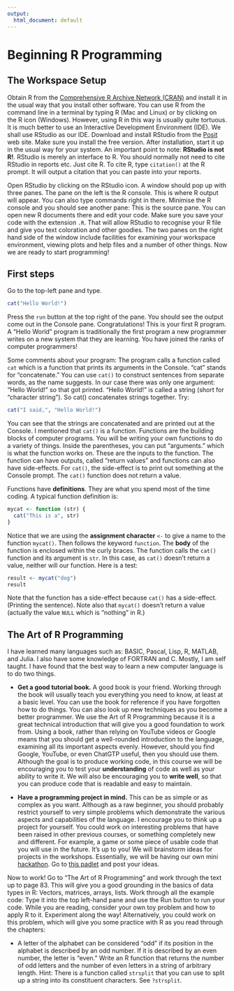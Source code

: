 ```yaml
---
output:
  html_document: default
---
```


# Beginning R Programming {#chap3}

## The Workspace Setup

Obtain R from the [Comprehensive R Archive Network (CRAN)](https://cran.r-project.org/) and install it in the usual way that you install other software. You can use R from the command line in a terminal by typing R (Mac and Linux) or by clicking on the R icon (Windows). However, using R in this way is usually quite tortuous. It is much better to use an Interactive Development Environment (IDE). We shall use RStudio as our IDE. Download and install RStudio from the [Posit](https://posit.co/) web site. Make sure you install the free version. After installation, start it up in the usual way for your system. An important point to note: __RStudio is not R!__. RStudio is merely an interface to R. You should normally not need to cite RStudio in reports etc. Just cite R. To cite R, type ``citation()`` at the R prompt. It will output a citation that you can paste into your reports.

Open RStudio by clicking on the RStudio icon. A window should pop up with three panes. The pane on the left is the R console. This is where R output will appear. You can also type commands right in there. Minimise the R console and you should see another pane: This is the source pane. You can open new R documents there and edit your code. Make sure you save your code with the extension ``.R``. That will allow RStudio to recognise your R file and give you text coloration and other goodies. The two panes on the right hand side of the window include facilities for examining your workspace environment, viewing plots and help files and a number of other things. Now we are ready to start programming!

## First steps

Go to the top-left pane and type. 

```r
cat("Hello World!")
```

Press the ``run`` button at the top right of the pane. You should see the output come out in the Console pane. Congratulations! This is your first R program. A "Hello World" program is traditionally the first program a new programmer writes on a new system that they are learning. You have joined the ranks of computer programmers!

Some comments about your program: The program calls a function called ``cat`` which is a function that prints its arguments in the Console. "cat" stands for "concatenate." You can use ``cat()`` to construct sentences from separate words, as the name suggests. In our case there was only one argument: "Hello World!" so that got printed. "Hello World!" is called a string (short for "character string"). So cat() concatenates strings together. Try:

```r
cat("I said,", "Hello World!")
```
You can see that the strings are concatenated and are printed out at the Console. I mentioned that ``cat()`` is a function. Functions are the building blocks of computer programs. You will be writing your own functions to do a variety of things. Inside the parentheses, you can put "arguments." which is what the function works on. These are the inputs to the function. The function can have outputs, called "return values" and functions can also have side-effects. For ``cat()``, the side-effect is to print out something at the Console prompt. The ``cat()`` function does not return a value.

Functions have __definitions__. They are what you spend most of the time coding. A typical function definition is:

```r
mycat <- function (str) {
  cat("This is a", str)
}
```

Notice that we are using the __assignment character__ ``<-`` to give a name to the function ``mycat()``. Then follows the keyword ``function``. The __body__ of the function is enclosed within the curly braces. The function calls the ``cat()`` function and its argument is ``str``. In this case, as ``cat()`` doesn't return a value, neither will our function. Here is a test:

```r
result <- mycat("dog")
result
```

Note that the function has a side-effect because ``cat()`` has a side-effect. (Printing the sentence). Note also that ``mycat()`` doesn't return a value (actually the value ``NULL`` which is "nothing" in R.)

## The Art of R Programming

I have learned many languages such as: BASIC, Pascal, Lisp, R, MATLAB, and Julia. I also have some knowledge of FORTRAN and C. Mostly, I am self taught. I have found that the best way to learn a new computer language is to do two things.

- __Get a good tutorial book.__ A good book is your friend. Working through the book will usually teach you everything you need to know, at least at a basic level. You can use the book for reference if you have forgotten how to do things. You can also look up new techniques as you become a better programmer. We use the Art of R Programming because it is a great technical introduction that will give you a good foundation to work from. Using a book, rather than relying on YouTube videos or Google means that you should get a well-rounded introduction to the language, examining all its important aspects evenly. However, should you find Google, YouTube, or even ChatGTP useful, then you should use them. Although the goal is to produce working code, in this course we will be encouraging you to test your __understanding__ of code as well as your ability to write it. We will also be encouraging you to __write well__, so that you can produce code that is readable and easy to maintain.

- __Have a programming project in mind.__ This can be as simple or as complex as you want. Although as a raw beginner, you should probably restrict yourself to very simple problems which demonstrate the various aspects and capabilities of the language. I encourage you to think up a project for yourself. You could work on interesting problems that have been raised in other previous courses, or something completely new and different. For example, a game or some piece of usable code that you will use in the future. It's up to you! We will brainstorm ideas for projects in the workshops. Essentially, we will be having our own mini [hackathon](https://en.wikipedia.org/wiki/Hackathon). Go to [this padlet](https://padletuq.padlet.org/sblomberg11/g20f0qpnnpcuqmou) and post your ideas.

Now to work! Go to "The Art of R Programming" and work through the text up to page 83. This will give you a good grounding in the basics of data types in R: Vectors, matrices, arrays, lists. Work through all the example code: Type it into the top left-hand pane and use the Run button to run your code. While you are reading, consider your own toy problem and how to apply R to it. Experiment along the way! Alternatively, you could work on this problem, which will give you some practice with R as you read through the chapters:

- A letter of the alphabet can be considered "odd" if its position in the alphabet is described by an odd number. If it is described by an even number, the letter is "even." Write an R function that returns the number of odd letters and the number of even letters in a string of arbitrary length. Hint: There is a function called ``strsplit`` that you can use to split up a string into its constituent characters. See ``?strsplit``.

